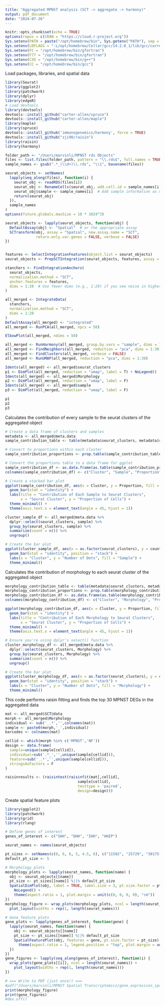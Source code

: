 ```yaml
---
title: "Aggregated MPNST analysis (SCT -> aggregate -> harmony)"
output: pdf_document
date: "2024-07-26"
---
```


```r
knitr::opts_chunk$set(echo = TRUE)
options(repos = c(CRAN = "https://cloud.r-project.org"))
Sys.setenv(PATH = paste("/opt/homebrew/bin", Sys.getenv("PATH"), sep = ":"))
Sys.setenv(LDFLAGS = "-L/opt/homebrew/Cellar/gcc/14.2.0_1/lib/gcc/current")
Sys.setenv(FC = "/opt/homebrew/bin/gfortran")
Sys.setenv(F77 = "/opt/homebrew/bin/gfortran")
Sys.setenv(CXX = "/opt/homebrew/bin/g++")
Sys.setenv(CC = "/opt/homebrew/bin/gcc")
```

Load packages, libraries, and spatial data
```r
library(Seurat)
library(ggplot2)
library(patchwork)
library(dplyr)
library(edgeR)
# Load devtools
library(devtools)
devtools::install_github("carter-allen/spruce")
devtools::install_github("carter-allen/maple")
library(maple)
library(spruce)
devtools::install_github('immunogenomics/harmony', force = TRUE)
devtools::install_github("zji90/raisin")
library(raisin)
library(harmony)
```

```r
folder_path <- "/Users/marvinli/MPNST rds Objects"
files <- list.files(folder_path, pattern = "\\.rds$", full.names = TRUE)
sample_names <- gsub(".*_(\\d+)\\.rds", "\\1", basename(files))

seurat_objects <- setNames(
  lapply(seq_along(files), function(i) {
    seurat_obj <- readRDS(files[i])
    seurat_obj <- RenameCells(seurat_obj, add.cell.id = sample_names[i])
    seurat_obj$sample <- sample_names[i]  # Add sample information as metadata
    return(seurat_obj)
  }),
  sample_names
)
options(future.globals.maxSize = 10 * 1024^3)

seurat_objects <- lapply(seurat_objects, function(obj) {
  DefaultAssay(obj) <- "Spatial"  # or the appropriate assay
  SCTransform(obj, assay = "Spatial", new.assay.name = "SCT",
              return.only.var.genes = FALSE, verbose = FALSE)
})


features <- SelectIntegrationFeatures(object.list = seurat_objects)
seurat_objects <- PrepSCTIntegration(seurat_objects, features, assay = "SCT")

stanchors <- FindIntegrationAnchors(
  seurat_objects,
  normalization.method = "SCT",
  anchor.features = features,
  dims = 1:20  # Use fewer dims (e.g., 1:20) if you see noise in higher PCs
)

all_merged <- IntegrateData(
  stanchors,
  normalization.method = "SCT",
  dims = 1:20
)
DefaultAssay(all_merged) <- "integrated"
all_merged <- RunPCA(all_merged, npcs = 50)

ElbowPlot(all_merged, ndims = 50)
```

```r
all_merged <- RunHarmony(all_merged, group.by.vars = "sample", dims = 1:30)
all_merged <- FindNeighbors(all_merged, reduction = "pca", dims = 1:30)
all_merged <- FindClusters(all_merged, verbose = FALSE)
all_merged <- RunUMAP(all_merged, reduction = "pca", dims = 1:30)

Idents(all_merged) <- all_merged$seurat_clusters
p1 <- DimPlot(all_merged, reduction = "umap", label = T) + NoLegend()
Idents(all_merged) <- all_merged$Morphology
p2 <- DimPlot(all_merged, reduction = "umap", label = F)
Idents(all_merged) <- all_merged$sample
p3 <- DimPlot(all_merged, reduction = "umap", label = F)

p1
p2
p3
```

Calculates the contribution of every sample to the seurat clusters of the aggregated object
```r
# Create a data frame of clusters and samples
metadata <- all_merged@meta.data
sample_contribution_table <- table(metadata$seurat_clusters, metadata$sample)

# Convert to proportions within each cluster
sample_contribution_proportions <- prop.table(sample_contribution_table, margin = 1)

# Convert the proportions table to a data frame for ggplot
sample_contribution_df <- as.data.frame(as.table(sample_contribution_proportions))
colnames(sample_contribution_df) <- c("Cluster", "Sample", "Proportion")

# Create a stacked bar plot
ggplot(sample_contribution_df, aes(x = Cluster, y = Proportion, fill = Sample)) +
  geom_bar(stat = "identity") +
  labs(title = "Contribution of Each Sample to Seurat Clusters",
       x = "Seurat Cluster", y = "Proportion of Cells") +
  theme_minimal() +
  theme(axis.text.x = element_text(angle = 45, hjust = 1))

cluster_sample_df <- all_merged@meta.data %>%
  dplyr::select(seurat_clusters, sample) %>%
  group_by(seurat_clusters, sample) %>%
  summarize(count = n()) %>%
  ungroup()

# Create the bar plot
ggplot(cluster_sample_df, aes(x = as.factor(seurat_clusters), y = count, fill = sample)) +
  geom_bar(stat = "identity", position = "stack") +
  labs(x = "Cluster", y = "Number of Dots", fill = "Sample") +
  theme_minimal()

```

Calculates the contribution of morphology to each seurat cluster of the aggregated object
```r
morphology_contribution_table <- table(metadata$seurat_clusters, metadata$Morphology)
morphology_contribution_proportions <- prop.table(morphology_contribution_table, margin = 1)
morphology_contribution_df <- as.data.frame(as.table(morphology_contribution_proportions))
colnames(morphology_contribution_df) <- c("Cluster", "Morphology", "Proportion")

ggplot(morphology_contribution_df, aes(x = Cluster, y = Proportion, fill = Morphology)) +
  geom_bar(stat = "identity") +
  labs(title = "Contribution of Each Morphology to Seurat Clusters",
       x = "Seurat Cluster", y = "Proportion of Cells") +
  theme_minimal() +
  theme(axis.text.x = element_text(angle = 45, hjust = 1))

# Ensure you're using dplyr's select() function
cluster_morphology_df <- all_merged@meta.data %>%
  dplyr::select(seurat_clusters, Morphology) %>%
  group_by(seurat_clusters, Morphology) %>%
  summarize(count = n()) %>%
  ungroup()

# Create the bar plot
ggplot(cluster_morphology_df, aes(x = as.factor(seurat_clusters), y = count, fill = Morphology)) +
  geom_bar(stat = "identity", position = "stack") +
  labs(x = "Cluster", y = "Number of Dots", fill = "Morphology") +
  theme_minimal()
```

This code performs raisin fitting and finds the top 30 MPNST DEGs in the aggregated data
```r
mat <- all_merged$SCT@data
morph <- all_merged$Morphology
individual <- sub('_.*','',colnames(mat))
sample <- paste0(morph,'_',individual)
barcodes <- colnames(mat)

cellid <- which(morph %in% c('MPNST','NF'))
design <- data.frame(
  sample=unique(sample[cellid]),
  individual=sub('.*_','',unique(sample[cellid])),
  feature=sub('_.*','',unique(sample[cellid])),
  stringsAsFactors = F
)

raisinresults <- (raisintest(raisinfit(mat[,cellid],
                                 sample[cellid],
                                 testtype = 'paired',
                                 design=design)))

```


Create spatial feature plots
```r
library(ggplot2)
library(patchwork)
library(grid)
library(rlang)

# Define genes of interest
genes_of_interest <- c("SHH", "DHH", "IHH", "HHIP")

seurat_names <- names(seurat_objects)

pt_sizes <- setNames(c(8, 6, 6, 5, 4.5, 6), c("11502", "25729", "30175", "26364", "14143", "46374"))
default_pt_size <- 5

# Morphology plots
morphology_plots <- lapply(seurat_names, function(name) {
  obj <- seurat_objects[[name]]
  pt_size <- pt_sizes[[name]] %||% default_pt_size
  SpatialDimPlot(obj, label = TRUE, label.size = 3, pt.size.factor = pt_size, group.by = "Morphology") +
    NoLegend() +
    theme(aspect.ratio = 1, plot.margin = unit(c(0, 0, 0, 0), "cm"))
})
morphology_figure <- wrap_plots(morphology_plots, ncol = length(seurat_names)) +
  plot_layout(widths = rep(1, length(seurat_names)))

# Gene feature plots
gene_plots <- lapply(genes_of_interest, function(gene) {
  lapply(seurat_names, function(name) {
    obj <- seurat_objects[[name]]
    pt_size <- pt_sizes[[name]] %||% default_pt_size
    SpatialFeaturePlot(obj, features = gene, pt.size.factor = pt_size) +
      theme(aspect.ratio = 1, legend.position = "top", plot.margin = unit(c(0, 0, 0, 0), "cm"))
  })
})
gene_figures <- lapply(seq_along(genes_of_interest), function(i) {
  wrap_plots(gene_plots[[i]], ncol = length(seurat_names)) +
    plot_layout(widths = rep(1, length(seurat_names)))
})

# === Write to PDF (just once!) ===
#pdf("/Users/marvinli/MPNST Spatial Transcriptomics/gene_expression_spatial_plots.pdf", width = 15, height = 5)
print(morphology_figure)
print(gene_figures)
#dev.off()
```

```r

```